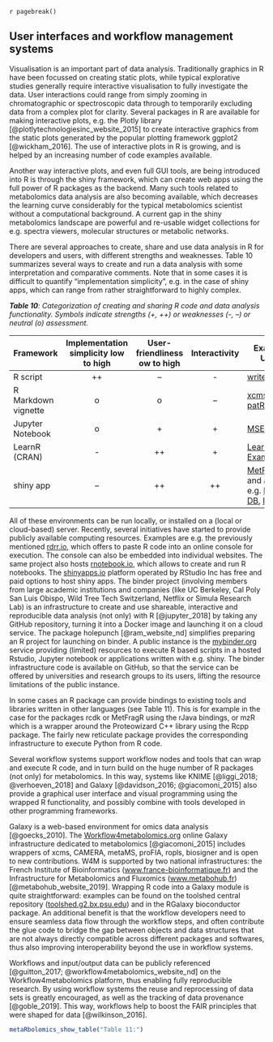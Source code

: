 `r pagebreak()`

## User interfaces and workflow management systems

Visualisation is an important part of data analysis. Traditionally graphics in R have been focussed on creating static plots, while typical explorative studies generally require interactive visualisation to fully investigate the data. User interactions could range from simply zooming in chromatographic or spectroscopic data through to temporarily excluding data from a complex plot for clarity. Several packages in R are available for making interactive plots, e.g. the Plotly library [@plotlytechnologiesinc_website_2015] to create interactive graphics from the static plots generated by the popular plotting framework ggplot2 [@wickham_2016]. The use of interactive plots in R is growing, and is helped by an increasing number of code examples available. 

Another way interactive plots, and even full GUI tools, are being introduced into R is through the shiny framework, which can create web apps using the full power of R packages as the backend. Many such tools related to metabolomics data analysis are also becoming available, which decreases the learning curve considerably for the typical metabolomics scientist without a computational background. A current gap in the shiny metabolomics landscape are powerful and re-usable widget collections for e.g. spectra viewers, molecular structures or metabolic networks.

There are several approaches to create, share and use data analysis in R for developers and users, with different strengths and weaknesses. Table 10 summarizes several ways to create and run a data analysis with some interpretation and comparative comments. Note that in some cases it is difficult to quantify “implementation simplicity”, e.g. in the case of shiny apps, which can range from rather straightforward to highly complex. 


***Table 10**: Categorization of creating and sharing R code and data analysis functionality. Symbols indicate strengths (+, ++) or weaknesses (-, --) or neutral (o) assessment.*

| Framework           | Implementation simplicity low to high | User- friendliness ow to high | Interactivity | Example URLs                                                                                                                                                      |
|---------------------|:-------------------------------------:|:-----------------------------:|:-------------:|-------------------------------------------------------------------------------------------------------------------------------------------------------------------|
| R script            |                   ++                  |               --              |       -       | [write.mzTab](https://gist.github.com/sneumann/013004660f1e6c8e34b9)                                                                                              |
| R Markdown vignette |                   o                   |               o               |       --      | [xcms](https://bioconductor.org/packages/release/bioc/vignettes/xcms/inst/doc/xcms.html), [patRoon](https://github.com/rickhelmus/patRoon)                        |
| Jupyter Notebook    |                   o                   |               +               |       +       | [MSEAp](https://mybinder.org/v2/gh/afukushima/MSEAp/master)                                                                                                       |
| LearnR (CRAN)       |                   -                   |               ++              |       +       | [LearnR Examples](https://rstudio.github.io/learnr/examples.html)                                                                                                 |
| shiny app           |                   --                  |               ++              |       ++      | [MetFamily](https://msbi.ipb-halle.de/MetFamily/) and apps in e.g. [RaMP-DB](https://github.com/Mathelab/RaMP-DB), [IntLIM](https://github.com/Mathelab/IntLIM)   |


All of these environments can be run locally, or installed on a (local or cloud-based) server. Recently, several initiatives have started to provide publicly available computing resources. Examples are e.g. the previously mentioned [rdrr.io](https://rdrr.io/), which offers to paste R code into an online console for execution. The console can also be embedded into individual websites. The same project also hosts [rnotebook.io](https://rnotebook.io/), which allows to create and run R notebooks. The [shinyapps.io](https://shinyapps.io/) platform operated by RStudio Inc has free and paid options to host shiny apps. The binder project (involving members from large academic institutions and companies (like UC Berkeley, Cal Poly San Luis Obispo, Wild Tree Tech Switzerland, Netflix or Simula Research Lab) is an infrastructure to create and use shareable, interactive and reproducible data analysis (not only) with R [@jupyter_2018] by taking any GitHub repository, turning it into a Docker image and launching it on a cloud service. The package holepunch [@ram_website_nd] simplifies preparing an R project for launching on binder. A public instance is the [mybinder.org](https://mybinder.org/) service providing (limited) resources to execute R based scripts in a hosted Rstudio, Jupyter notebook or applications written with e.g. shiny. The binder infrastructure code is available on GitHub, so that the service can be offered by universities and research groups to its users, lifting the resource limitations of the public instance. 

In some cases an R package can provide bindings to existing tools and libraries written in other languages (see Table 11). This is for example in the case for the packages rcdk or MetFragR using the rJava bindings, or mzR which is a wrapper around the Proteowizard C++ library using the Rcpp package. The fairly new reticulate package provides the corresponding infrastructure to execute Python from R code.

Several workflow systems support workflow nodes and tools that can wrap and execute R code, and in turn build on the huge number of R packages (not only) for metabolomics. In this way, systems like KNIME [@liggi_2018; @verhoeven_2018] and Galaxy [@davidson_2016; @giacomoni_2015] also provide a graphical user interface and visual programming using the wrapped R functionality, and possibly combine with tools developed in other programming frameworks.

Galaxy is a web-based environment for omics data analysis [@goecks_2010]. The [Workflow4metabolomics.org](http://workflow4metabolomics.org) online Galaxy infrastructure dedicated to metabolomics [@giacomoni_2015] includes wrappers of xcms, CAMERA, metaMS, proFIA, ropls, biosigner and is open to new contributions. W4M is supported by two national infrastructures: the French Institute of Bioinformatics ([www.france-bioinformatique.fr](http://www.france-bioinformatique.fr/en)) and the Infrastructure for Metabolomics and Fluxomics ([www.metabohub.fr](https://www.metabohub.fr/)) [@metabohub_website_2019]. Wrapping R code into a Galaxy module is quite straightforward: examples can be found on the toolshed central repository ([toolshed.g2.bx.psu.edu](https://toolshed.g2.bx.psu.edu/)) and in the RGalaxy bioconductor package. An additional benefit is that the workflow developers need to ensure seamless data flow through the workflow steps, and often contribute the glue code to bridge the gap between objects and data structures that are not always directly compatible across different packages and softwares, thus also improving interoperability beyond the use in workflow systems. 

Workflows and input/output data can be publicly referenced [@guitton_2017; @workflow4metabolomics_website_nd] on the Workflow4metabolomics platform, thus enabling fully reproducible research. By using workflow systems the reuse and reprocessing of data sets is greatly encouraged, as well as the tracking of data provenance [@goble_2019]. This way, workflows help to boost the FAIR principles that were shaped for data [@wilkinson_2016].



```r
metaRbolomics_show_table("Table 11:")
```
